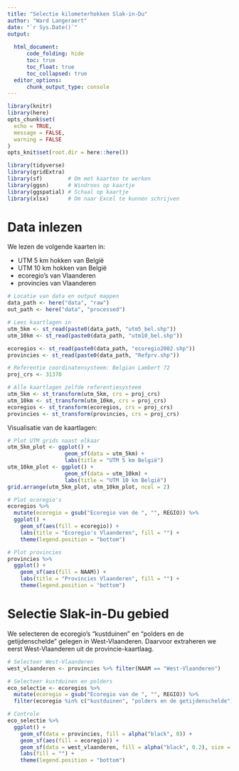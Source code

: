 ```yaml
---
title: "Selectie kilometerhokken Slak-in-Du"
author: "Ward Langeraert"
date: "`r Sys.Date()`"
output: 
  
  html_document:
      code_folding: hide
      toc: true
      toc_float: true
      toc_collapsed: true
  editor_options:
      chunk_output_type: console
---
```


```r
library(knitr)
library(here)
opts_chunk$set(
  echo = TRUE,
  message = FALSE,
  warning = FALSE
)
opts_knit$set(root.dir = here::here())

library(tidyverse)
library(gridExtra)
library(sf)        # Om met kaarten te werken
library(ggsn)      # Windroos op kaartje
library(ggspatial) # Schaal op kaartje
library(xlsx)      # Om naar Excel te kunnen schrijven
```

# Data inlezen

We lezen de volgende kaarten in: 

- UTM 5 km hokken van België
- UTM 10 km hokken van België
- ecoregio's van Vlaanderen
- provincies van Vlaanderen

```r
# Locatie van data en output mappen
data_path <- here("data", "raw")
out_path <- here("data", "processed")

# Lees kaartlagen in
utm_5km <- st_read(paste0(data_path, "utm5_bel.shp"))
utm_10km <- st_read(paste0(data_path, "utm10_bel.shp"))

ecoregios <- st_read(paste0(data_path, "ecoregio2002.shp"))
provincies <- st_read(paste0(data_path, "Refprv.shp"))

# Referentie coordinatensysteem: Belgian Lambert 72
proj_crs <- 31370

# Alle kaartlagen zelfde referentiesysteem
utm_5km <- st_transform(utm_5km, crs = proj_crs)
utm_10km <- st_transform(utm_10km, crs = proj_crs)
ecoregios <- st_transform(ecoregios, crs = proj_crs)
provincies <- st_transform(provincies, crs = proj_crs)
```

Visualisatie van de kaartlagen:

```r
# Plot UTM grids naast elkaar
utm_5km_plot <- ggplot() +
                  geom_sf(data = utm_5km) +
                  labs(title = "UTM 5 km België")
utm_10km_plot <- ggplot() +
                  geom_sf(data = utm_10km) +
                  labs(title = "UTM 10 km België")
grid.arrange(utm_5km_plot, utm_10km_plot, ncol = 2)

# Plot ecoregio's
ecoregios %>% 
  mutate(ecoregio = gsub("Ecoregio van de ", "", REGIO)) %>%
  ggplot() + 
    geom_sf(aes(fill = ecoregio)) +
    labs(title = "Ecoregio's Vlaanderen", fill = "") +
    theme(legend.position = "bottom")

# Plot provincies
provincies %>%
  ggplot() + 
    geom_sf(aes(fill = NAAM)) +
    labs(title = "Provincies Vlaanderen", fill = "") +
    theme(legend.position = "bottom")
```


# Selectie Slak-in-Du gebied

We selecteren de ecoregio's "kustduinen" en "polders en de getijdenschelde" gelegen in West-Vlaanderen. Daarvoor extraheren we eerst West-Vlaanderen uit de provincie-kaartlaag.

```r
# Selecteer West-Vlaanderen
west_vlaanderen <- provincies %>% filter(NAAM == "West-Vlaanderen")

# Selecteer kustduinen en polders
eco_selectie <- ecoregios %>% 
  mutate(ecoregio = gsub("Ecoregio van de ", "", REGIO)) %>%
  filter(ecoregio %in% c("kustduinen", "polders en de getijdenschelde"))

# Controle
eco_selectie %>%
  ggplot() + 
    geom_sf(data = provincies, fill = alpha("black", 0)) +
    geom_sf(aes(fill = ecoregio)) +
    geom_sf(data = west_vlaanderen, fill = alpha("black", 0.2), size = 0.8) +
    labs(fill = "") +
    theme(legend.position = "bottom")
```